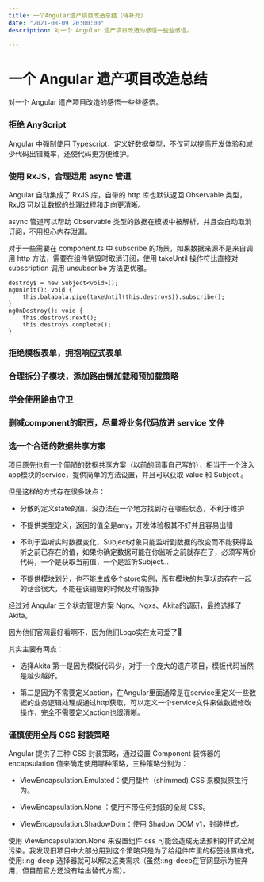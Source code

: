```yaml
---
title: 一个Angular遗产项目改造总结（待补充）
date: "2021-08-09 20:00:00"
description: 对一个 Angular 遗产项目改造的感悟一些些感悟。

---
```


# 一个 Angular 遗产项目改造总结

对一个 Angular 遗产项目改造的感悟一些些感悟。

### 拒绝 AnyScript

Angular 中强制使用 Typescript，定义好数据类型，不仅可以提高开发体验和减少代码出错概率，还使代码更方便维护。

### 使用 RxJS，合理运用 async 管道

Angular 自动集成了 RxJS 库，自带的 http 库也默认返回 Observable 类型，RxJS 可以让数据的处理过程和走向更清晰。

async 管道可以帮助 Observable 类型的数据在模板中被解析，并且会自动取消订阅，不用担心内存泄漏。

对于一些需要在 component.ts 中 subscribe 的场景，如果数据来源不是来自调用 http 方法，需要在组件销毁时取消订阅，使用 takeUntil 操作符比直接对 subscription 调用 unsubscribe 方法更优雅。

```
destroy$ = new Subject<void>();
ngOnInit(): void {
	this.balabala.pipe(takeUntil(this.destroy$)).subscribe();
}
ngOnDestroy(): void {
	this.destroy$.next();
	this.destroy$.complete();
}
```

### 拒绝模板表单，拥抱响应式表单



### 合理拆分子模块，添加路由懒加载和预加载策略

### 学会使用路由守卫

### 删减component的职责，尽量将业务代码放进 service 文件

### 选一个合适的数据共享方案

项目原先也有一个简陋的数据共享方案（以前的同事自己写的），相当于一个注入app模块的service，提供简单的方法设置，并且可以获取 value 和 Subject<value> 。

但是这样的方式存在很多缺点：

- 分散的定义state的值，没办法在一个地方找到存在哪些状态，不利于维护

- 不提供类型定义，返回的值全是any，开发体验极其不好并且容易出错

- 不利于监听实时数据变化，Subject对象只能监听到数据的改变而不能获得监听之前已存在的值，如果你确定数据可能在你监听之前就存在了，必须写两份代码，一个是获取当前值，一个是监听Subject...

- 不提供模块划分，也不能生成多个store实例，所有模块的共享状态存在一起的话会很大，不能在该销毁的时候及时销毁掉

经过对 Angular 三个状态管理方案 Ngrx、Ngxs、Akita的调研，最终选择了Akita。

因为他们官网最好看啊不，因为他们Logo实在太可爱了🤪

其实主要有两点：

- 选择Akita 第一是因为模板代码少，对于一个庞大的遗产项目，模板代码当然是越少越好。

- 第二是因为不需要定义action，在Angular里面通常是在service里定义一些数据的业务逻辑处理或通过http获取，可以定义一个service文件来做数据修改操作，完全不需要定义action也很清晰。

### 谨慎使用全局 CSS 封装策略

Angular 提供了三种 CSS 封装策略，通过设置 Component 装饰器的 encapsulation 值来确定使用哪种策略，三种策略分别为：

- ViewEncapsulation.Emulated：使用垫片（shimmed) CSS 来模拟原生行为。

- ViewEncapsulation.None ：使用不带任何封装的全局 CSS。

- ViewEncapsulation.ShadowDom：使用 Shadow DOM v1，封装样式。

使用 ViewEncapsulation.None 来设置组件 css 可能会造成无法预料的样式全局污染。我发现旧项目中大部分用到这个策略只是为了给组件库里的标签设置样式，使用::ng-deep 选择器就可以解决这类需求（虽然::ng-deep在官网显示为被弃用，但目前官方还没有给出替代方案）。
